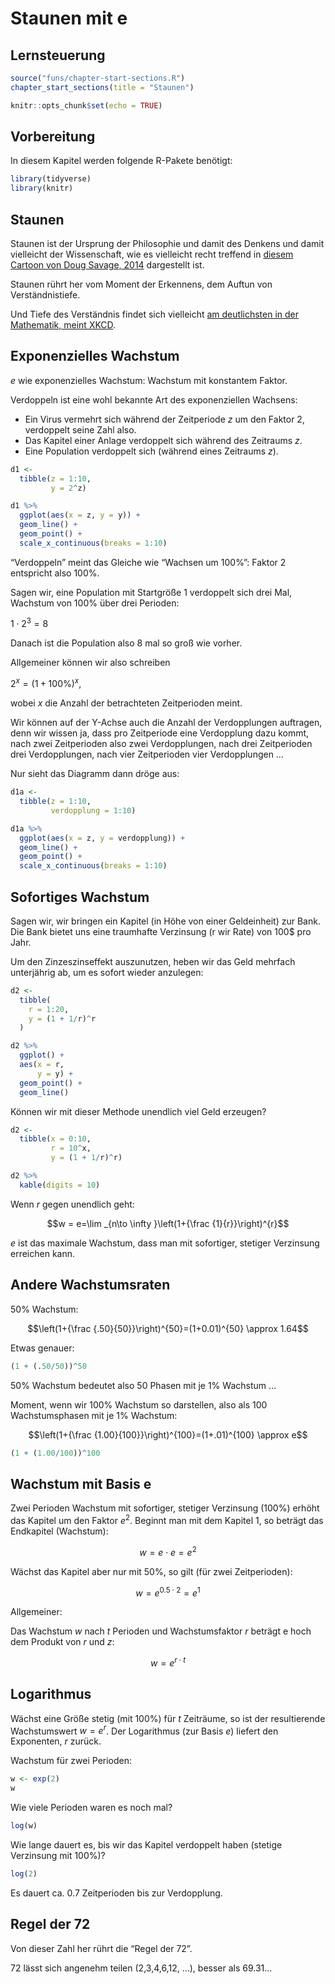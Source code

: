 # Staunen mit e


## Lernsteuerung

```r
source("funs/chapter-start-sections.R")
chapter_start_sections(title = "Staunen")
```






```r
knitr::opts_chunk$set(echo = TRUE)
```





## Vorbereitung


In diesem Kapitel werden folgende R-Pakete benötigt:

```r
library(tidyverse)
library(knitr)
```



## Staunen

Staunen ist der Ursprung der Philosophie und damit des Denkens und damit vielleicht der Wissenschaft,
wie es vielleicht recht treffend in [diesem Cartoon von Doug Savage, 2014](https://www.savagechickens.com/2014/03/pig-mysteries.html) dargestellt ist.


Staunen rührt her vom Moment der Erkennens, dem Auftun von Verständnistiefe.

Und Tiefe des Verständnis findet sich vielleicht [am deutlichsten in der Mathematik, meint XKCD](https://xkcd.com/435/).


## Exponenzielles Wachstum

*e* wie exponenzielles Wachstum: Wachstum mit konstantem Faktor.

Verdoppeln ist eine wohl bekannte Art des exponenziellen Wachsens:

- Ein Virus vermehrt sich während der Zeitperiode $z$ um den Faktor 2, verdoppelt seine Zahl also.
- Das Kapitel einer Anlage verdoppelt sich während des Zeitraums $z$.
- Eine Population verdoppelt sich (während eines Zeitraums $z$).

```r
d1 <-
  tibble(z = 1:10,
         y = 2^z)

d1 %>% 
  ggplot(aes(x = z, y = y)) +
  geom_line() +
  geom_point() +
  scale_x_continuous(breaks = 1:10)
```



"Verdoppeln" meint das Gleiche wie "Wachsen um 100%": Faktor 2 entspricht also 100%.

Sagen wir, eine Population mit Startgröße 1 verdoppelt sich drei Mal, Wachstum von 100% über drei Perioden:

$1 \cdot 2^3 = 8$

Danach ist die Population also 8 mal so groß wie vorher.

Allgemeiner können wir also schreiben

$2^x = (1+ 100\%)^x$,

wobei $x$ die Anzahl der betrachteten Zeitperioden meint.


Wir können auf der Y-Achse auch die Anzahl der Verdopplungen auftragen,
denn wir wissen ja,
dass pro Zeitperiode eine Verdopplung dazu kommt,
nach zwei Zeitperioden also zwei Verdopplungen,
nach drei Zeitperioden drei Verdopplungen,
nach vier Zeitperioden vier Verdopplungen ...

Nur sieht das Diagramm dann dröge aus:



```r
d1a <-
  tibble(z = 1:10,
         verdopplung = 1:10)

d1a %>% 
  ggplot(aes(x = z, y = verdopplung)) +
  geom_line() +
  geom_point() +
  scale_x_continuous(breaks = 1:10)
```


## Sofortiges Wachstum

Sagen wir, wir bringen ein Kapitel (in Höhe von einer Geldeinheit) zur Bank.
Die Bank bietet uns eine traumhafte Verzinsung (r wir Rate) von 100$ pro Jahr.

Um den Zinzeszinseffekt auszunutzen, heben wir das Geld mehrfach unterjährig ab,
um es sofort wieder anzulegen:
    
```r
d2 <-
  tibble(
    r = 1:20,
    y = (1 + 1/r)^r
  )
```




```r
d2 %>% 
  ggplot() +
  aes(x = r,
      y = y) +
  geom_point() +
  geom_line()
```

Können wir mit dieser Methode unendlich viel Geld erzeugen?


```r
d2 <-
  tibble(x = 0:10,
         r = 10^x,
         y = (1 + 1/r)^r)

d2 %>% 
  kable(digits = 10)
```


Wenn $r$ gegen unendlich geht:


$$w = e=\lim _{n\to \infty }\left(1+{\frac {1}{r}}\right)^{r}$$


$e$ ist das maximale Wachstum, dass man mit sofortiger, stetiger Verzinsung erreichen kann.


## Andere Wachstumsraten


50% Wachstum:




$$\left(1+{\frac {.50}{50}}\right)^{50}=(1+0.01)^{50} \approx 1.64$$

Etwas genauer:

```r
(1 + (.50/50))^50
```


50% Wachstum bedeutet also 50 Phasen mit je 1% Wachstum ...


Moment, wenn wir 100% Wachstum so darstellen, also als 100 Wachstumsphasen mit je 1% Wachstum:

$$\left(1+{\frac {1.00}{100}}\right)^{100}=(1+.01)^{100} \approx e$$



```r
(1 + (1.00/100))^100
```





## Wachstum mit Basis e


Zwei Perioden Wachstum mit sofortiger, stetiger Verzinsung (100\%) erhöht das Kapitel um den Faktor $e^2$. Beginnt man mit dem Kapitel 1, so beträgt das Endkapitel (Wachstum):

$$w = e \cdot e = e^2$$

Wächst das Kapitel aber nur mit 50%, so gilt (für zwei Zeitperioden):

$$w= e^{0.5 \cdot 2} = e^1$$ 



Allgemeiner:

Das Wachstum $w$ nach $t$ Perioden und Wachstumsfaktor $r$ beträgt e hoch dem Produkt von $r$ und $z$:

$$w=e^{r\cdot t}$$

## Logarithmus


Wächst eine Größe stetig (mit 100%) für $t$ Zeiträume, so ist der resultierende Wachstumswert $w = e^r$. 
Der Logarithmus (zur Basis $e$) liefert den Exponenten, $r$ zurück.


Wachstum für zwei Perioden:

```r
w <- exp(2)
w
```


Wie viele Perioden waren es noch mal?

```r
log(w)
```



Wie lange dauert es, bis wir das Kapitel verdoppelt haben (stetige Verzinsung mit 100%)?


```r
log(2)
```

Es dauert ca. 0.7 Zeitperioden bis zur Verdopplung.


## Regel der 72

Von dieser Zahl her rührt die "Regel der 72".




72 lässt sich angenehm teilen (2,3,4,6,12, ...),
besser als 69.31...



